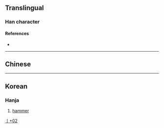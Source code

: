 {{character info/new}}
==Translingual==

===Han character===
{{Han char|rn=6|rad=亅|as=02|sn=3|four=|canj=NN|ids=⿱⺈亅 <small>(GK)</small>,⿱𠂉亅 <small>(T)</small>,⿱𠂉丨,⿰丿丁,⿰丿𠄐}}

====References====
* {{Han ref|kx=0085.151|hdz=10032.021|uh=4E87|ud=20103}}

----

==Chinese==
{{zh-see|個|v}}

----

==Korean==

===Hanja===
{{ko-hanja|hangeul=[[마]]|rv=ma|mr=ma|y=ma|eumhun=[[망치]]|ehrv=mangchi|ehmr=mangch'i|ehy=mangchi}}

# [[hammer]]

[[Category:Korean-only CJKV Characters|亅+02]]
